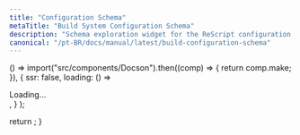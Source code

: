 ```yaml
---
title: "Configuration Schema"
metaTitle: "Build System Configuration Schema"
description: "Schema exploration widget for the ReScript configuration file"
canonical: "/pt-BR/docs/manual/latest/build-configuration-schema"
---
```



  () =>
    import("src/components/Docson").then((comp) => {
      return comp.make;
    }),
  {
    ssr: false,
    loading: () => <div> Loading... </div>,
  }
);

  return <Docson tag="9.0.0" />;
}
